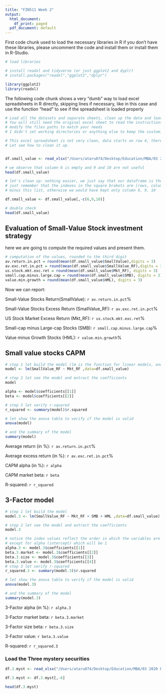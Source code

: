 ```yaml
---
title: "FIN511 Week 2"
output:
  html_document:
    df_print: paged
  pdf_document: default
---
```


First code chunk used to load the necessary libraries in R
if you don't have these libraries, please uncomment the code and install them or install them in R-Studio.

```r
# load libraries

# install readxl and tidyverse (or just ggplot2 and dyplr)
# install.packages("readxl","ggplot2","dplyr")

library(ggplot2)
library(readxl)
```

The following code chunk shows a very "dumb" way to load excel spreadsheets in R directly, skipping lines
if necessary, like in this case and use the function "head" to see if the spreadsheet is loaded properly


```r
# Load all the datasets and separate sheets, clean up the data and leave a single row for column names.
# You will still need the original excel sheet to read the instructions at the top or additional informations
# modify the files paths to match your needs
# I didn't set working directories or anything else to keep the customization to a minimum

# This excel spreadsheet is not very clean, data starts on row 4, there is an empty column and on column J there are  calculations.
# Let see how to clean it up.


df.small_value <- read_xlsx("/Users/ataru074/Desktop/Education/MBA/03 2020 Fall/FIN511 Investments/SmallValue_1927_2014.xlsx", sheet = 1, skip = 3)

# we observe that column 6 is empty and 9 and 10 are not useful
head(df.small_value)

# let's clean up: nothing easier, we just say that our dataframe is the same dataframe minus column 6,9 and 10
# just remember that the indexes in the square brakets are [rows, columns] and notice the "-c" that indicates 
# minus this list, otherwise we would have kept only column 6, 9, 10

df.small_value <- df.small_value[,-c(6,9,10)]

# double check
head(df.small_value)
```
## Evaluation of Small-Value Stock investment strategy

here we are going to compute the required values and present them.

```r
# computation of the values, rounded to the third digit
av.return.in.pct = round(mean(df.small_value$SmallValue),digits = 3)
av.exc.ret.in.pct = round(mean(df.small_value$SmallValue_RF),digits = 3)
us.stock.mkt.exc.ret = round(mean(df.small_value$Mkt_RF), digits = 3)
small.cap.minus.large.cap = round(mean(df.small_value$SMB), digits = 3)
value.min.growth = round(mean(df.small_value$HML), digits = 3)

```

Now we can report:

Small-Value Stocks Return(SmallValue): `r av.return.in.pct`%

Small-Value Stocks Excess Return (SmallValue_RF): `r av.exc.ret.in.pct`%

US Stock Market Excess Return (Mkt_RF): `r us.stock.mkt.exc.ret`%

Small-cap minus Large-cap Stocks (SMB): `r small.cap.minus.large.cap`%

Value minus Growth Stocks (HML): `r value.min.growth`%

## Small value stocks CAPM
```r
# step 1 let build the model (lm is the function for linear models, and the regression is a linear model)
model <- lm(SmallValue_RF ~ Mkt_RF ,data=df.small_value)

# step 2 let see the model and extract the coefficients
model

alpha <- model$coefficients[[1]]
beta <- model$coefficients[[2]]

# step 3 let verify r-squared
r_squared <- summary(model)$r.squared

# let show the anova table to verify if the model is valid 
anova(model)

# and the summary of the model
summary(model)
```

Average return (in %): `r av.return.in.pct`%

Average excess return (in %): `r av.exc.ret.in.pct`%

CAPM alpha (in %): `r alpha`

CAPM market beta: `r beta`

R-squared: `r r_squared` 


## 3-Factor model
```r
# step 1 let build the model
model.3 <- lm(SmallValue_RF ~ Mkt_RF + SMB + HML ,data=df.small_value)

# step 2 let see the model and extract the coefficients
model.3

# notice the index values reflect the order in which the variables are put in the equation
# except for alpha (intercept) which will be 1
alpha.3 <- model.3$coefficients[[1]]
beta.3.market <- model.3$coefficients[[2]]
beta.3.size <- model.3$coefficients[[3]]
beta.3.value <- model.3$coefficients[[4]]
# step 3 let verify r-squared
r_squared.3 <- summary(model.3)$r.squared

# let show the anova table to verify if the model is valid 
anova(model.3)

# and the summary of the model
summary(model.3)
```

3-Factor alpha (in %): `r alpha.3`

3-Factor market beta: `r beta.3.market`

3-Factor size beta: `r beta.3.size`

3-Factor value: `r beta.3.value`

R-squared: `r r_squared.3`


### Load the Three mystery securities

```r
df.3.myst <- read_xlsx("/Users/ataru074/Desktop/Education/MBA/03 2020 Fall/FIN511 Investments/ThreeMysterySecurities.xlsx", sheet = 1, skip = 3)

df.3.myst <- df.3.myst[,-6]

head(df.3.myst)

```


```r

```


```r

```

```r

```


```r

```


```r

```

